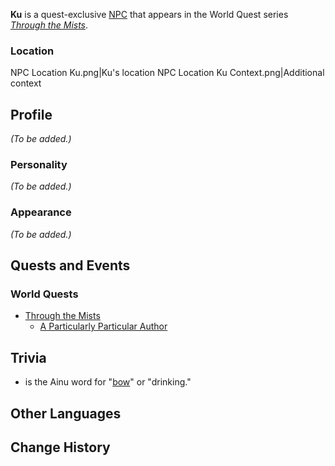 {{Meta
<!-- REMOVE THIS TEMPLATE AFTER ADDING MISSING INFO -->
|missing_NPC_profile  = yes
}}
{{Character Infobox
|type             = Quest NPC
|deceased         = Past
|image            = NPC Ku.png
|realname         = 
|region           = Inazuma
|affiliation      = 
|voiceEN          = 
|voiceCN          = 
|voiceJP          = 
|title            = Big Brother Ku
}}
'''Ku''' is a quest-exclusive [[NPC]] that appears in the World Quest series ''[[Through the Mists]]''.

===Location===
<gallery hideaddbutton="true" captionalign="center">
NPC Location Ku.png|Ku's location
NPC Location Ku Context.png|Additional context
</gallery>

==Profile==
<!-- detailed story/lore information goes here -->
''(To be added.)''

===Personality===
''(To be added.)''

===Appearance===
''(To be added.)''

==Quests and Events==
===World Quests===
* [[Through the Mists]]
** [[A Particularly Particular Author]]

==Trivia==
* {{Lang|"Ku"|ain=ク|ain_rm=ku}} is the Ainu word for "[[bow]]" or "drinking."

==Other Languages==
{{Other Languages|default_hidden = 1
|en      = Ku
|zhs     = 阿久
|zhs_rm  = Ā Jiǔ
|zht     = 阿久
|zht_rm  = Ā Jiǔ
|ja      = ク
|ja_rm   = Ku
|ko      = 쿠
|ko_rm   = Ku
|es      = Ku
|fr      = Ku
|ru      = Ку
|th      = Ku
|vi      = Ku
|de      = Ku
|id      = Ku
|pt      = Agu
}}

==Change History==
{{Change History|2.2}}
<!--
==References==
{{Reflist}}-->